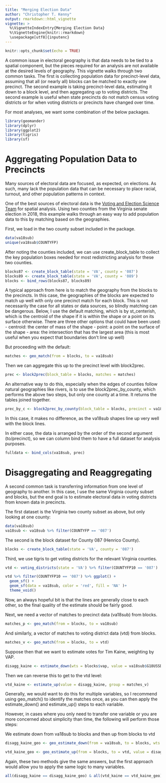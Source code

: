 ```yaml
---
title: "Merging Election Data"
author: "Christopher T. Kenny"
output: rmarkdown::html_vignette
vignette: >
  %\VignetteIndexEntry{Merging Election Data}
  %\VignetteEngine{knitr::rmarkdown}
  \usepackage[utf8]{inputenc}
---
```


```r
knitr::opts_chunk$set(echo = TRUE)
```

A common issue in electoral geography is that data needs to be tied to a spatial component, but the pieces required for an analysis are not available at the desired levels of geography. This vignette walks through two common tasks. The first is collecting population data for precinct-level data, assuming that all (or nearly all) blocks can be matched to exactly one precinct. The second example is taking precinct-level data, estimating it down to a block level, and then aggregating up to voting districts. The second example is useful when state precincts do not match census voting districts or for when voting districts or precincts have changed over time.


For most analyses, we want some combination of the below packages.

```r
library(geomander)
library(dplyr)
library(ggplot2)
library(tigris)
library(sf)
```


# Aggregating Population Data to Precincts

Many sources of electoral data are focused, as expected, on elections. As such, many lack the population data that can be necessary to place racial, turnout, and other population patterns in context.

One of the best sources of electoral data is the [Voting and Election Science Team](https://dataverse.harvard.edu/dataverse/electionscience) for spatial analysis. Using two counties from the Virginia senate election in 2018, this example walks through an easy way to add population data to this by matching based on the geographies.

First, we load in the two county subset included in the package.
```r
data(va18sub)
unique(va18sub$COUNTYFP)
```
After noting the counties included, we can use create_block_table to collect the key population boxes needed for most redistricting analysis for these two counties.

```r
blocks87 <- create_block_table(state = 'VA', county = '087')  
blocks89 <- create_block_table(state = 'VA', county = '089')  
blocks <- bind_rows(blocks87, blocks89)
```



A typical approach from here is to match the geography from the blocks to the precincts. In this case, the geographies of the blocks are expected to match up well with only one precinct match for each block. This is not necessarily the case for all states or data sources, so blindly matching can be dangerous. Below, I use the default matching, which is by st_centerish, which is the centroid of the shape if it is within the shape or a point on its surface otherwise. There are three other options that could have been used:
  - centroid: the center of mass of the shape
  - point: a point on the surface of the shape
  - area: the intersection that has the largest area (this is most useful when you expect that boundaries don't line up well)
  
But proceeding with the default:
```r
matches <- geo_match(from = blocks, to = va18sub)
```

Then we can aggregate this up to the precinct level with block2prec.
```r
prec <- block2prec(block_table = blocks, matches = matches)
```

An alternative way to do this, especially when the edges of counties follow natural geographies like rivers, is to use the block2prec_by_county, which performs the above two steps, but only one county at a time. It returns the tables joined together.

```r
prec_by_c <- block2prec_by_county(block_table = blocks, precinct = va18sub, precinct_county_fips = 'county')
```

In this case, it makes no difference, as the va18sub shapes line up very well with the block lines.

In either case, the data is arranged by the order of the second argument (to/precinct), so we can column bind them to have a full dataset for analysis purposes.

```r
fulldata <- bind_cols(va18sub, prec)
```


# Disaggregating and Reaggregating

A second common task is transferring information from one level of geography to another. In this case, I use the same Virginia county subset and blocks, but the end goal is to estimate electoral data in voting districts from known data in precincts.

The first dataset is the Virginia two county subset as above, but only looking at one county:
```r
data(va18sub)
va18sub <- va18sub %>% filter(COUNTYFP == '087')
```

The second is the block dataset for County 087 (Henrico County).
```r
blocks <- create_block_table(state = 'VA', county = '087')  
```

Third, we use tigris to get voting districts for the relevant Virginia counties.
```r
vtd <- voting_districts(state = 'VA') %>% filter(COUNTYFP10 == '087')
```


```r
vtd %>% filter(COUNTYFP10 == '087') %>% ggplot() +
  geom_sf() + 
  geom_sf(data = va18sub, color = 'red', fill = 'NA' )+
  theme_void()
```


Now, an always hopeful bit is that the lines are generally close to each other, so the final quality of the estimate should be fairly good. 

Next, we need a vector of matches to precinct data (va18sub) from blocks.
```r
matches_p <- geo_match(from = blocks, to = va18sub)
```

And similarly, a vector of matches to voting district data (vtd) from blocks.
```r
matches_v <- geo_match(from = blocks, to = vtd)
```


Suppose then that we want to estimate votes for Tim Kaine, weighting by VAP.

```r
disagg_kaine <- estimate_down(wts = blocks$vap, value = va18sub$G18USSDKAI, group = matches_p)
```

Then we can reverse this to get to the vtd level:
```r
vtd_kaine <- estimate_up(value = disagg_kaine, group = matches_v)
```

Generally, we would want to do this for multiple variables, so I recommend using geo_match() to identify the matches once, as you can then apply the estimate_down() and estimate_up() steps to each variable.

However, in cases where you only need to transfer one variable or you are more concerned about simplicity than time, the following will perform those steps:

We estimate down from va18sub to blocks and then up from blocks to vtd
```r
disagg_kaine_geo <- geo_estimate_down(from = va18sub, to = blocks, wts = blocks$vap, value = va18sub$G18USSDKAI)

vtd_kaine_geo <- geo_estimate_up(from = blocks, to = vtd, value = disagg_kaine_geo)
```


Again, these two methods give the same answers, but the first approach would allow you to apply the same logic to many variables.
```r
all(disagg_kaine == disagg_kaine_geo) & all(vtd_kaine == vtd_kaine_geo)
```
